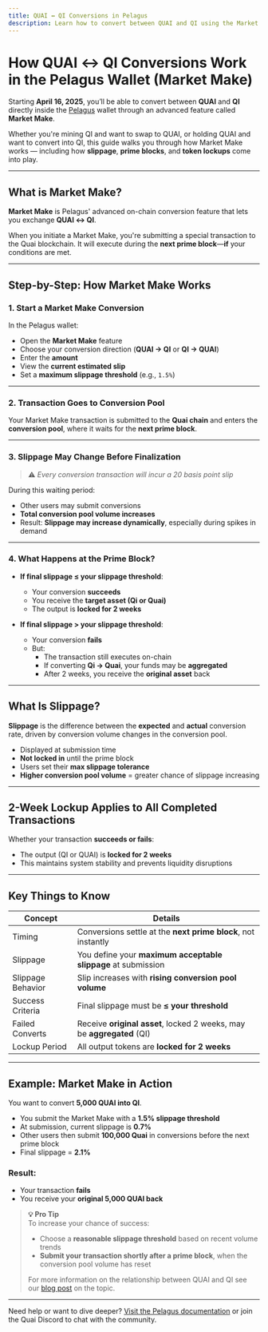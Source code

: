 ```yaml
---
title: QUAI ↔ QI Conversions in Pelagus
description: Learn how to convert between QUAI and QI using the Market Make feature in the Pelagus Wallet.
---
```


# How QUAI ↔ QI Conversions Work in the Pelagus Wallet (Market Make)

Starting **April 16, 2025**, you’ll be able to convert between **QUAI** and **QI** directly inside the [Pelagus](https://pelaguswallet.io) wallet through an advanced feature called **Market Make**.

Whether you're mining QI and want to swap to QUAI, or holding QUAI and want to convert into QI, this guide walks you through how Market Make works — including how **slippage**, **prime blocks**, and **token lockups** come into play.

---

## What is Market Make?

**Market Make** is Pelagus' advanced on-chain conversion feature that lets you exchange **QUAI ↔ QI**.

When you initiate a Market Make, you're submitting a special transaction to the Quai blockchain. It will execute during the **next prime block**—**if** your conditions are met.

---

## Step-by-Step: How Market Make Works

### 1. Start a Market Make Conversion

In the Pelagus wallet:

- Open the **Market Make** feature
- Choose your conversion direction (**QUAI → QI** or **QI → QUAI**)
- Enter the **amount**
- View the **current estimated slip**
- Set a **maximum slippage threshold** (e.g., `1.5%`)

---

### 2. Transaction Goes to Conversion Pool

Your Market Make transaction is submitted to the **Quai chain** and enters the **conversion pool**, where it waits for the **next prime block**.

---

### 3. Slippage May Change Before Finalization

> ⚠️  *Every conversion transaction will incur a 20 basis point slip*

During this waiting period:

- Other users may submit conversions
- **Total conversion pool volume increases**
- Result: **Slippage may increase dynamically**, especially during spikes in demand

---

### 4. What Happens at the Prime Block?

- **If final slippage ≤ your slippage threshold**:
  - Your conversion **succeeds**
  - You receive the **target asset (Qi or Quai)**
  - The output is **locked for 2 weeks**

- **If final slippage > your slippage threshold**:
  - Your conversion **fails**
  - But:
    - The transaction still executes on-chain
    - If converting **Qi → Quai**, your funds may be **aggregated**
    - After 2 weeks, you receive the **original asset** back

---

## What Is Slippage?

**Slippage** is the difference between the **expected** and **actual** conversion rate, driven by conversion volume changes in the conversion pool.

- Displayed at submission time
- **Not locked in** until the prime block
- Users set their **max slippage tolerance**
- **Higher conversion pool volume** = greater chance of slippage increasing

---

## 2-Week Lockup Applies to All Completed Transactions

Whether your transaction **succeeds or fails**:

- The output (QI or QUAI) is **locked for 2 weeks**
- This maintains system stability and prevents liquidity disruptions

---

## Key Things to Know

| Concept             | Details                                                                 |
|---------------------|-------------------------------------------------------------------------|
| Timing           | Conversions settle at the **next prime block**, not instantly           |
| Slippage             | You define your **maximum acceptable slippage** at submission              |
| Slippage Behavior    | Slip increases with **rising conversion pool volume**                          |
| Success Criteria | Final slippage must be **≤ your threshold**                                |
| Failed Converts  | Receive **original asset**, locked 2 weeks, may be **aggregated** (QI) |
| Lockup Period    | All output tokens are **locked for 2 weeks**                           |

---

## Example: Market Make in Action

You want to convert **5,000 QUAI into QI**.

- You submit the Market Make with a **1.5% slippage threshold**
- At submission, current slippage is **0.7%**
- Other users then submit **100,000 Quai** in conversions before the next prime block
- Final slippage = **2.1%**

### Result:
- Your transaction **fails**
- You receive your **original 5,000 QUAI back**

> **💡 Pro Tip**  
> To increase your chance of success:
> 
> - Choose a **reasonable slippage threshold** based on recent volume trends  
> - **Submit your transaction shortly after a prime block**, when the conversion pool volume has reset
>
> For more information on the relationship between QUAI and QI see our [blog post](https://qu.ai/blog/maximizing-mining-strategy-in-quai-network-choosing-between-quai-and-qi-tokens/) on the topic.


---

Need help or want to dive deeper? [Visit the Pelagus documentation](https://pelaguswallet.io/docs/) or join the Quai Discord to chat with the community.
